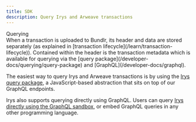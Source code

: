 ```yaml
---
title: SDK
description: Query Irys and Arweave transactions
---
```



<div className="mt-7">
	<Heading level={1} className="">
		Querying
	</Heading>
</div>

<div className="mt-10">
When a transaction is uploaded to Bundlr, its header and data are stored separately (as explained in [transaction lifecycle](/learn/transaction-lifecycle)). Contained within the header is the transaction metadata which is available for querying via the [query package](/developer-docs/querying/query-package) and [GraphQL](/developer-docs/graphql).

The easiest way to query Irys and Arweave transactions is by using the [Irys query package](/developer-docs/querying/query-package), a JavaScript-based abstraction that sits on top of our GraphQL endpoints.

Irys also supports querying directly using GraphQL. Users can query [Irys directly using the GraphQL sandbox](/developer-docs/querying/graphql#graphql-sandbox), or embed GraphQL queries in any other programming language.

</div>
